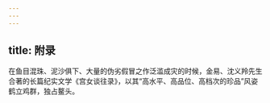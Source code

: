 ```yaml
---
---
---
```

title: 附录
---



在鱼目混珠、泥沙俱下、大量的伪劣假冒之作泛滥成灾的时候，金易、沈义羚先生合著的长篇纪实文学《宫女谈往录》，以其“高水平、高品位、高档次的珍品”风姿鹤立鸡群，独占鳌头。